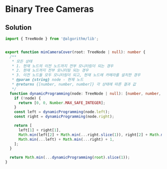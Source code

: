 # Binary Tree Cameras

## Solution

```typescript filename="solution.ts" copy 
import { TreeNode } from '@algorithm/lib';


export function minCameraCover(root: TreeNode | null): number {
  /**
   * 모든 상태
   * 1. 현재 노드의 이전 노드까지 전부 모니터링이 되는 경우
   * 2. 현재 노드까지 전부 모니터링 되는 경우
   * 3. 이전 노드들 모두 모니터링이 되고, 현재 노드에 카메라를 설치한 경우
   * @param {string} node - 현재 노드
   * @returns {[number, number, number]} 각 상태에 따른 결과 값
   */
  function dynamicProgramming(node: TreeNode | null): [number, number, number] {
    if (!node) {
      return [0, 0, Number.MAX_SAFE_INTEGER];
    }
    const left = dynamicProgramming(node.left);
    const right = dynamicProgramming(node.right);

    return [
      left[1] + right[1],
      Math.min(left[2] + Math.min(...right.slice(1)), right[2] + Math.min(...left.slice(1))),
      Math.min(...left) + Math.min(...right) + 1,
    ];
  }

  return Math.min(...dynamicProgramming(root).slice(1));
}
```